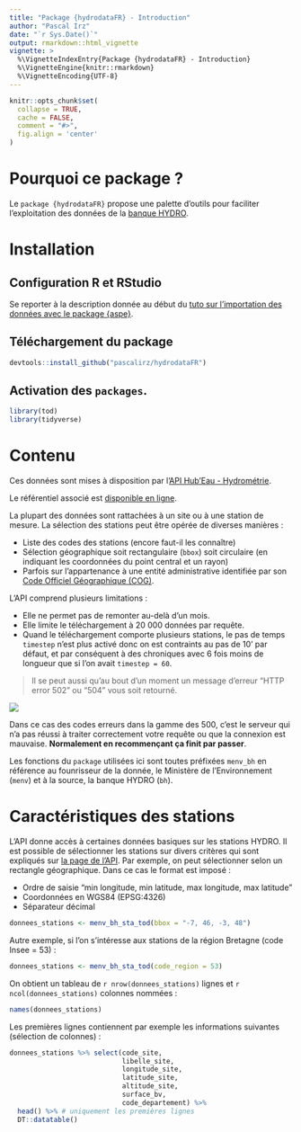 ---
title: "Package {hydrodataFR} - Introduction"
author: "Pascal Irz"
date: "`r Sys.Date()`"
output: rmarkdown::html_vignette
vignette: >
  %\VignetteIndexEntry{Package {hydrodataFR} - Introduction}
  %\VignetteEngine{knitr::rmarkdown}
  %\VignetteEncoding{UTF-8}
---

```{r setup, include = FALSE}
knitr::opts_chunk$set(
  collapse = TRUE,
  cache = FALSE,
  comment = "#>",
  fig.align = 'center'
)
```

# Pourquoi ce package ?

Le `package {hydrodataFR}` propose une palette d'outils pour faciliter l'exploitation des données de la [banque HYDRO](http://hydro.eaufrance.fr/).

# Installation

## Configuration R et RStudio

Se reporter à la description donnée au début du [tuto sur l'importation des données avec le package {aspe}](https://rpubs.com/kamoke/713407).

## Téléchargement du package

```{r, eval = FALSE}
devtools::install_github("pascalirz/hydrodataFR")
```

## Activation des `packages`.

```{r, message = FALSE, warning = FALSE}
library(tod)
library(tidyverse)
```

# Contenu

Ces données sont mises à disposition par l'[API Hub'Eau - Hydrométrie](https://hubeau.eaufrance.fr/page/api-hydrometrie).

Le référentiel associé est [disponible en ligne](https://www.sandre.eaufrance.fr/notice-doc/r%C3%A9f%C3%A9rentiel-hydrom%C3%A9trique-3).

La plupart des données sont rattachées à un site ou à une station de mesure. La sélection des stations peut être opérée de diverses manières :

- Liste des codes des stations (encore faut-il les connaître)
- Sélection géographique soit rectangulaire (`bbox`) soit circulaire (en indiquant les coordonnées du point central et un rayon)
- Parfois sur l'appartenance à une entité administrative identifiée par son [Code Officiel Géographique (COG)](https://www.data.gouv.fr/fr/datasets/code-officiel-geographique-cog/).

L'API comprend plusieurs limitations : 

- Elle ne permet pas de remonter au-delà d'un mois.
- Elle limite le téléchargement à 20 000 données par requête.
- Quand le téléchargement comporte plusieurs stations, le pas de temps `timestep` n'est plus activé donc on est contraints au pas de 10' par défaut, et par conséquent à des chroniques avec 6 fois moins de longueur que si l'on avait `timestep = 60`.

>Il se peut aussi qu'au bout d'un moment un message d'erreur "HTTP error 502" ou "504" vous soit retourné. 

![](../assets/erreur_502.png)

Dans ce cas des codes erreurs dans la gamme des 500, c'est le serveur qui n'a pas réussi à traiter correctement votre requête ou que la connexion est mauvaise. **Normalement en recommençant ça finit par passer**.

Les fonctions du `package` utilisées ici sont toutes préfixées `menv_bh` en référence au founrisseur de la donnée, le Ministère de l'Environnement (`menv`) et à la source, la banque HYDRO (`bh`). 

# Caractéristiques des stations

L'API donne accès à certaines données basiques sur les stations HYDRO. Il est possible de sélectionner les stations sur divers critères qui sont expliqués sur [la page de l'API](https://hubeau.eaufrance.fr/page/api-hydrometrie#/hydrometrie/sites). Par exemple, on peut sélectionner selon un rectangle géographique. Dans ce cas le format est imposé :

- Ordre de saisie "min longitude, min latitude, max longitude, max latitude"
- Coordonnées en WGS84 (EPSG:4326)
- Séparateur décimal

```{r, eval = FALSE}
donnees_stations <- menv_bh_sta_tod(bbox = "-7, 46, -3, 48")
```

Autre exemple, si l'on s'intéresse aux stations de la région Bretagne (code Insee = 53) :

```{r, eval = TRUE}
donnees_stations <- menv_bh_sta_tod(code_region = 53)
```

On obtient un tableau de `r nrow(donnees_stations)` lignes et `r ncol(donnees_stations)` colonnes nommées :

```{r}
names(donnees_stations)
```

Les premières lignes contiennent par exemple les informations suivantes (sélection de colonnes) :

```{r}
donnees_stations %>% select(code_site,
                            libelle_site,
                            longitude_site,
                            latitude_site,
                            altitude_site,
                            surface_bv,
                            code_departement) %>%
  head() %>% # uniquement les premières lignes
  DT::datatable()
```

